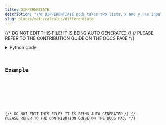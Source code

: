 ```yaml
---
title: DIFFERENTIATE
description: "The DIFFERENTIATE node takes two lists, x and y, as input."
slug: blocks/math/calculus/differentiate
---
```


{/* DO NOT EDIT THIS FILE! IT IS BEING AUTO GENERATED */}
{/* PLEASE REFER TO THE CONTRIBUTION GUIDE ON THE DOCS PAGE */}


<PythonDocsDisplay docstring={docstring} />
<details>
<summary>Python Code</summary>



<Code code={pythonCode} lang="py" wrap theme="dracula" />

[Find this Flojoy Block on GitHub](https://github.com/flojoy-ai/blocks/blob/main/blocks/MATH/CALCULUS/DIFFERENTIATE/DIFFERENTIATE.py)

</details>

## Example


<GetHelpWidget />


<AppDisplay app={app} blockName="DIFFERENTIATE" client:visible />


<Example />

{/* DO NOT EDIT THIS FILE! IT IS BEING AUTO GENERATED */}
{/* PLEASE REFER TO THE CONTRIBUTION GUIDE ON THE DOCS PAGE */}
